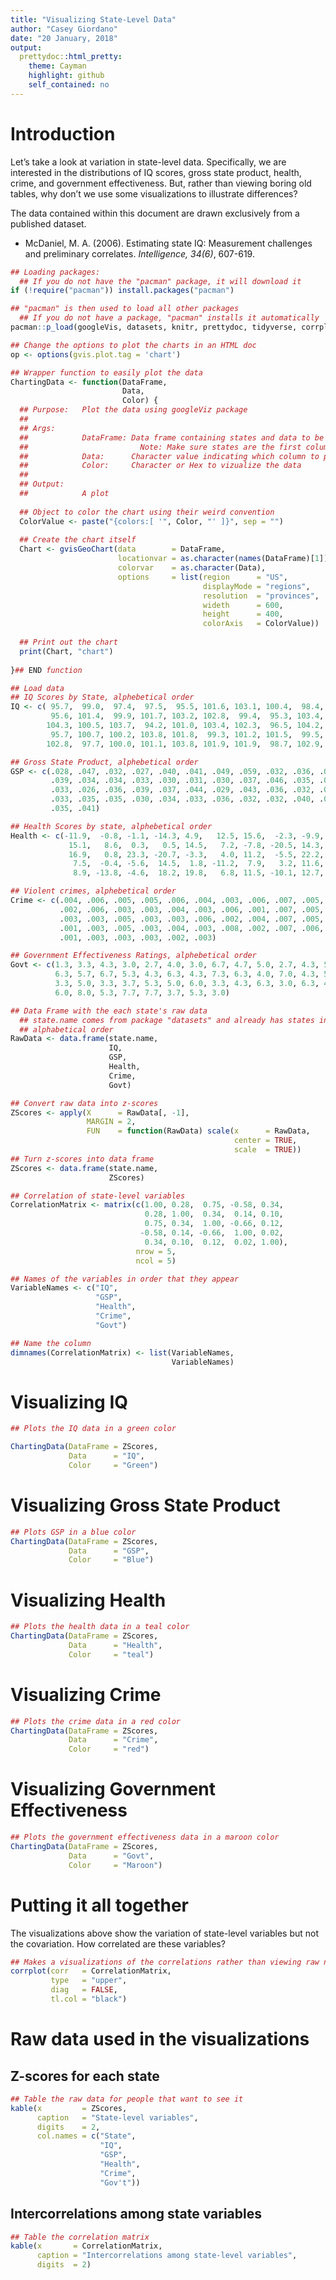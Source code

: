 ```yaml
---
title: "Visualizing State-Level Data"
author: "Casey Giordano"
date: "20 January, 2018"
output:
  prettydoc::html_pretty:
    theme: Cayman
    highlight: github
    self_contained: no
---
```

# Introduction
Let's take a look at variation in state-level data. Specifically, we are interested in the distributions of IQ scores, gross state product, health, crime, and government effectiveness. But, rather than viewing boring old tables, why don't we use some visualizations to illustrate differences? 

The data contained within this document are drawn exclusively from a published dataset. 

- McDaniel, M. A. (2006). Estimating state IQ: Measurement challenges and preliminary correlates. *Intelligence, 34(6)*, 607-619.  

```r

## Loading packages:
  ## If you do not have the "pacman" package, it will download it
if (!require("pacman")) install.packages("pacman")

## "pacman" is then used to load all other packages
  ## If you do not have a package, "pacman" installs it automatically
pacman::p_load(googleVis, datasets, knitr, prettydoc, tidyverse, corrplot)

## Change the options to plot the charts in an HTML doc
op <- options(gvis.plot.tag = 'chart')
```


```r

## Wrapper function to easily plot the data
ChartingData <- function(DataFrame, 
                         Data, 
                         Color) {
  ## Purpose:   Plot the data using googleViz package
  ##
  ## Args: 
  ##            DataFrame: Data frame containing states and data to be plotted
  ##                         Note: Make sure states are the first column
  ##            Data:      Character value indicating which column to plot
  ##            Color:     Character or Hex to vizualize the data
  ## 
  ## Output: 
  ##            A plot
  
  ## Object to color the chart using their weird convention
  ColorValue <- paste("{colors:[ '", Color, "' ]}", sep = "")
  
  ## Create the chart itself
  Chart <- gvisGeoChart(data        = DataFrame,
                        locationvar = as.character(names(DataFrame)[1]),
                        colorvar    = as.character(Data),
                        options     = list(region      = "US",
                                           displayMode = "regions",
                                           resolution  = "provinces",
                                           wideth      = 600, 
                                           height      = 400,
                                           colorAxis   = ColorValue))
  
  ## Print out the chart
  print(Chart, "chart")
  
}## END function
```


```r
## Load data
## IQ Scores by State, alphebetical order
IQ <- c( 95.7,  99.0,  97.4,  97.5,  95.5, 101.6, 103.1, 100.4,  98.4,  98.0, 
         95.6, 101.4,  99.9, 101.7, 103.2, 102.8,  99.4,  95.3, 103.4,  99.7, 
        104.3, 100.5, 103.7,  94.2, 101.0, 103.4, 102.3,  96.5, 104.2, 102.8,  
         95.7, 100.7, 100.2, 103.8, 101.8,  99.3, 101.2, 101.5,  99.5,  98.4, 
        102.8,  97.7, 100.0, 101.1, 103.8, 101.9, 101.9,  98.7, 102.9, 102.4)

## Gross State Product, alphebetical order
GSP <- c(.028, .047, .032, .027, .040, .041, .049, .059, .032, .036, .036, .029, 
         .039, .034, .034, .033, .030, .031, .030, .037, .046, .035, .040, .024, 
         .033, .026, .036, .039, .037, .044, .029, .043, .036, .032, .034, .028, 
         .033, .035, .035, .030, .034, .033, .036, .032, .032, .040, .039, .025, 
         .035, .041)

## Health Scores by state, alphebetical order
Health <- c(-11.9,  -0.8, -1.1, -14.3, 4.9,   12.5, 15.6,  -2.3, -9.9,  -9.5, 
             15.1,   8.6,  0.3,   0.5, 14.5,   7.2, -7.8, -20.5, 14.3,  -0.9, 
             16.9,   0.8, 23.3, -20.7, -3.3,   4.0, 11.2,  -5.5, 22.2,   9.0,   
              7.5,  -0.4, -5.6,  14.5,  1.8, -11.2,  7.9,   3.2, 11.6, -15.3,  
              8.9, -13.8, -4.6,  18.2, 19.8,   6.8, 11.5, -10.1, 12.7,   4.3)

## Violent crimes, alphebetical order
Crime <- c(.004, .006, .005, .005, .006, .004, .003, .006, .007, .005, .003, 
           .002, .006, .003, .003, .004, .003, .006, .001, .007, .005, .005, 
           .003, .003, .005, .003, .003, .006, .002, .004, .007, .005, .005, 
           .001, .003, .005, .003, .004, .003, .008, .002, .007, .006, .002, 
           .001, .003, .003, .003, .002, .003)

## Government Effectiveness Ratings, alphebetical order
Govt <- c(1.3, 3.3, 4.3, 3.0, 2.7, 4.0, 3.0, 6.7, 4.7, 5.0, 2.7, 4.3, 5.0, 4.3, 
          6.3, 5.7, 6.7, 5.3, 4.3, 6.3, 4.3, 7.3, 6.3, 4.0, 7.0, 4.3, 5.7, 4.0, 
          3.3, 5.0, 3.3, 3.7, 5.3, 5.0, 6.0, 3.3, 4.3, 6.3, 3.0, 6.3, 4.7, 4.7, 
          6.0, 8.0, 5.3, 7.7, 7.7, 3.7, 5.3, 3.0)

## Data Frame with the each state's raw data
  ## state.name comes from package "datasets" and already has states in 
  ## alphabetical order
RawData <- data.frame(state.name, 
                      IQ, 
                      GSP, 
                      Health, 
                      Crime, 
                      Govt)

## Convert raw data into z-scores
ZScores <- apply(X      = RawData[, -1],
                 MARGIN = 2,
                 FUN    = function(RawData) scale(x      = RawData,
                                                  center = TRUE,
                                                  scale  = TRUE))
## Turn z-scores into data frame
ZScores <- data.frame(state.name, 
                      ZScores)

## Correlation of state-level variables
CorrelationMatrix <- matrix(c(1.00, 0.28,  0.75, -0.58, 0.34,
                              0.28, 1.00,  0.34,  0.14, 0.10,
                              0.75, 0.34,  1.00, -0.66, 0.12,
                             -0.58, 0.14, -0.66,  1.00, 0.02,
                              0.34, 0.10,  0.12,  0.02, 1.00), 
                            nrow = 5, 
                            ncol = 5)

## Names of the variables in order that they appear
VariableNames <- c("IQ", 
                   "GSP", 
                   "Health", 
                   "Crime", 
                   "Govt")

## Name the column
dimnames(CorrelationMatrix) <- list(VariableNames, 
                                    VariableNames)
```

# Visualizing IQ
```r
## Plots the IQ data in a green color

ChartingData(DataFrame = ZScores, 
             Data      = "IQ",
             Color     = "Green")
```

# Visualizing Gross State Product
```r

## Plots GSP in a blue color
ChartingData(DataFrame = ZScores,
             Data      = "GSP",
             Color     = "Blue")
```

# Visualizing Health
```r

## Plots the health data in a teal color
ChartingData(DataFrame = ZScores,
             Data      = "Health",
             Color     = "teal")
```

# Visualizing Crime
```r

## Plots the crime data in a red color
ChartingData(DataFrame = ZScores,
             Data      = "Crime",
             Color     = "red")
```

# Visualizing Government Effectiveness
```r

## Plots the government effectiveness data in a maroon color
ChartingData(DataFrame = ZScores,
             Data      = "Govt",
             Color     = "Maroon")
```

# Putting it all together
The visualizations above show the variation of state-level variables but not the covariation. How correlated are these variables?


```r

## Makes a visualizations of the correlations rather than viewing raw numbers
corrplot(corr   = CorrelationMatrix,
         type   = "upper",
         diag   = FALSE,
         tl.col = "black")
```


# Raw data used in the visualizations
## Z-scores for each state
```r

## Table the raw data for people that want to see it
kable(x         = ZScores, 
      caption   = "State-level variables", 
      digits    = 2,
      col.names = c("State", 
                    "IQ", 
                    "GSP", 
                    "Health", 
                    "Crime", 
                    "Gov't"))
```

## Intercorrelations among state variables
```r

## Table the correlation matrix
kable(x       = CorrelationMatrix,
      caption = "Intercorrelations among state-level variables",
      digits  = 2)
```

